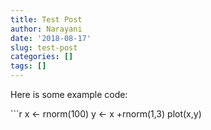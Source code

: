```yaml
---
title: Test Post
author: Narayani
date: '2018-08-17'
slug: test-post
categories: []
tags: []
---
```


Here is some example code:

```r

x <- rnorm(100)
y <- x +rnorm(1,3)
plot(x,y)
